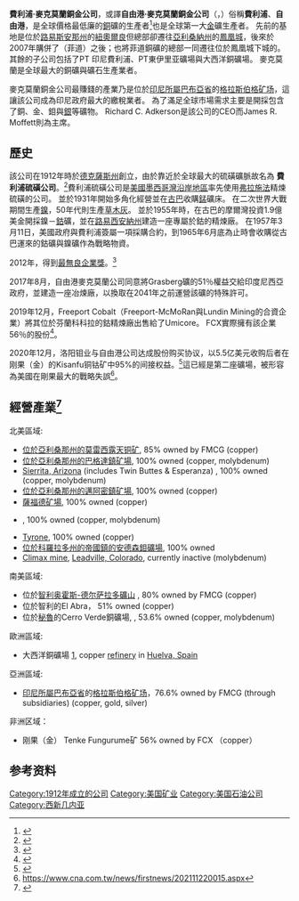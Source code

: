 {{Infobox company
| name             = 費利浦·麥克莫蘭銅金公司
| name_en          = Freeport-McMoRan Inc.
| logo             = File:Freeport McMoRan logo.svg
| type             = [[上市公司|上市公司]]
| traded_as        = {{NYSE|FCX}}<br />[[標普500指數|標普500指數]]成分
| industry         = [[金屬|金屬]]和[[採礦業|採礦業]]
| foundation       = {{start date|1912}}
| hq_location      = [[鳳凰城|鳳凰城]]{{tsl|en|Freeport-McMoRan Center|費利浦·麥克莫蘭中心}}
| founder          = 埃里克·皮爾森·斯文森（Eric Pierson Swenson）等
| key_people       = {{tsl|en|Gerald J. Ford|杰拉德·J·福特}}（[[董事長|董事長]]）<br />{{tsl|en|Richard Adkerson|理查德·阿德克森}}（[[總裁|總裁]]兼[[執行長|執行長]]）<br />{{tsl|en|Kathleen L. Quirk|凱瑟琳·L·奎克}}（[[首席財務官|首席財務官]]）
| area_served      = 全球
| products         = [[銅礦|銅礦]]<br />[[金礦|金礦]]<br />[[鉬|鉬礦]]
| revenue          = {{decrease}} [[美元|$]]141.98億（截至2020年12月31日的財政年度）<ref name=AnnualR2020>{{cite web|title=Freeport-McMoRan Inc. 2020 Annual Report |url=https://s22.q4cdn.com/529358580/files/doc_financials/annual/AR_2020.pdf |website=s22.q4cdn.com |accessdate=2021-11-05|date=2020-12-31}}</ref>
| operating_income = {{increase}} $24.37億（截至2020年12月31日的財政年度）<ref name=AnnualR2020 />
| net_income       = {{increase}} $5.99億美元（截至2020年12月31日的財政年度）<ref name=AnnualR2020 />
| assets           = {{increase}} $421.44億美元（截至2020年12月31日的財政年度）<ref name=AnnualR2020 />
| equity           = {{increase}} $186.68億美元（截至2020年12月31日的財政年度）<ref name=AnnualR2020 />
| num_employees    = 12,800（北美）<br />6,900（印尼）<br />6,500（南美）<br />1,300（歐洲和其他地區）<ref name="10-K"/>
| subsid           = PT 印尼費利浦（PT Freeport Indonesia）<br />PT東伊里亞礦場（PT Irja Eastern Minerals）<br />大西洋銅礦場（Atlantic Copper, S.A.）
| homepage         = {{URL|www.fcx.com}}
| footnotes        = <ref name=10-K>{{cite web | url=https://www.sec.gov/ix?doc=/Archives/edgar/data/831259/000083125920000004/a2019form10-k.htm | title=Freeport-McMoRan 2019 Form 10-K Annual Report|page=57]}}</ref>
}}
'''費利浦·麥克莫蘭銅金公司'''，或譯'''自由港·麥克莫蘭銅金公司'''（{{lang-en|Freeport-McMoRan, FMCG}}，{{nyse|FCX}}）俗稱'''費利浦'''、'''自由港'''，是全球價格最低廉的[[銅|銅]]礦的生產者<ref>{{Cite web |url=http://www.marketwatch.com/tools/quotes/profile.asp?symb=FCX |title=FCX profile |access-date=2011-03-03 |archive-date=2009-05-08 |archive-url=https://web.archive.org/web/20090508132947/http://www.marketwatch.com/tools/quotes/profile.asp?symb=FCX |dead-url=no }}</ref>也是全球第一大[[金|金]]礦生產者。 先前的基地是位於[[路易斯安那州|路易斯安那州]]的[[紐奧爾良|紐奧爾良]]但總部卻遷往[[亞利桑納州|亞利桑納州]]的[[鳳凰城|鳳凰城]]，後來於2007年購併了{{tsl|en|Phelps Dodge|菲爾普斯道奇銅礦公司}}（菲道）之後；也將菲道銅礦的總部一同遷往位於鳳凰城下城的{{tsl|en|Freeport-McMoRan Center|費利浦·麥克莫蘭中心}}。 其餘的子公司包括了PT 印尼費利浦、PT東伊里亚礦場與大西洋銅礦場。 麥克莫蘭是全球最大的銅礦與礦石生產業者。

麥克莫蘭銅金公司最賺錢的產業乃是位於[[巴布亞省|印尼所屬巴布亞省]]的[[格拉斯伯格矿场|格拉斯伯格矿场]]，這讓該公司成為印尼政府最大的繳稅業者。
為了滿足全球市場需求主要是開採包含了銅、金、鉬與[[銀|銀]]等礦物。 Richard C. Adkerson是該公司的CEO而James R. Moffett則為主席。

==歷史==
該公司在1912年時於[[德克薩斯州|德克薩斯州]]{{tsl|en|Freeport, Texas|自由港 (德克薩斯州)|自由港}}創立，由於靠近於全球最大的硫磺礦脈故名為 '''費利浦硫磺公司'''。<ref>{{Cite web |url=http://www.tshaonline.org/handbook/online/articles/hef03 |title=Freeport article, Handbook of Texas |accessdate=2016-03-24 |archive-date=2012-10-02 |archive-url=https://web.archive.org/web/20121002182517/http://www.tshaonline.org/handbook/online/articles/hef03 |dead-url=no }}</ref>費利浦硫磺公司是[[美國墨西哥灣沿岸地區|美國墨西哥灣沿岸地區]]率先使用[[弗拉施法|弗拉施法]]精煉硫磺的公司。 並於1931年開始多角化經營並在[[古巴|古巴]]收購[[錳|錳]]礦床。 在二次世界大戰期間生產[[鎳|鎳]]，50年代則生產[[草木灰|草木灰]]。 並於1955年時，在古巴的摩爾灣投資1.9億美金開採鎳－[[鈷|鈷]]礦，並在[[路易西安納州|路易西安納州]]建造一座專屬於鈷的精煉廠。 在1957年3月11日，美國政府與費利浦簽屬一項採購合約，到1965年6月底為止時會收購從古巴運來的鈷礦與鎳礦作為戰略物資。

2012年，得到[[最無良企業獎|最無良企業獎]]。<ref>{{Cite web |url=http://www.publiceye.ch/en/ranking/ |title=PUBLIC EYE RANKING 2012 |access-date=2012-12-27 |archive-date=2012-12-31 |archive-url=https://web.archive.org/web/20121231010706/http://www.publiceye.ch/en/ranking/ |dead-url=yes }}</ref>

2017年8月，自由港麥克莫蘭公司同意將Grasberg礦的51％權益交給印度尼西亞政府，並建造一座冶煉廠，以換取在2041年之前運營該礦的特殊許可。

2019年12月，Freeport Cobalt（Freeport-McMoRan與Lundin Mining的合資企業）將其位於芬蘭科科拉的鈷精煉廠出售給了Umicore。 FCX實際擁有該企業56％的股份<ref>{{cite web |url=https://www.mg21.com/fcx.html |title=全球最大铜矿钼矿生产商：自由港麦克莫兰Freeport-McMoRan(FCX) |publisher=美股之家 |date=2021-05-11 |access-date=2021-05-12 |archive-date=2021-05-13 |archive-url=https://web.archive.org/web/20210513091251/https://www.mg21.com/fcx.html |dead-url=no }}</ref>。

2020年12月，洛阳钼业与自由港公司达成股份购买协议，以5.5亿美元收购后者在刚果（金）的Kisanfu铜钴矿中95%的间接权益。<ref>{{Cite web|title=剥削、贪婪和手腕：中美钴矿争夺战（上）|url=https://cn.nytimes.com/world/20211122/china-congo-cobalt/|access-date=2021-11-27|date=2021-11-23|last=Searcey|first=Dionne|work=纽约时报中文网|language=zh-hans}}</ref>這已經是第二座礦場，被形容為美國在剛果最大的戰略失誤<ref>https://www.cna.com.tw/news/firstnews/202111220015.aspx</ref>。

==經營產業<ref>{{Cite web |url=http://www.fcx.com/ |title=Freeport-McMoRan Copper & Gold Inc. - corporate web site |accessdate=2011-03-20 |archive-date=2012-10-16 |archive-url=https://web.archive.org/web/20121016064650/http://www.fcx.com/metals/round.htm |dead-url=yes }}</ref>==

北美區域:
*[[莫倫西_(亞利桑那州)|位於亞利桑那州的莫雷西露天铜矿]], 85% owned by FMCG (copper)
*[[巴格達_(亞利桑那州)|位於亞利桑那州的巴格達鎮矿場]], 100% owned (copper, molybdenum)
*[[Sierrita,_Arizona|Sierrita, Arizona]] (includes Twin Buttes & Esperanza) , 100% owned (copper, molybdenum)
*[[迈阿密_(亚利桑那州)|位於亞利桑那州的邁阿密鎮矿場]], 100% owned (copper)
*[[薩福德_(亞利桑那州)|薩福德矿場]], 100% owned (copper)
*{{tsl|en|El Chino mine|聖麗塔礦山|位於新墨西哥的聖麗塔礦山}}, 100% owned (copper, molybdenum)
*[[Tyrone,_New_Mexico|Tyrone]], 100% owned (copper)
*[[恩派尔_(科罗拉多州)|位於科羅拉多州的帝國鎮的]][[Henderson_molybdenum_mine|安德森鉬礦場]],  100% owned
*[[Climax_mine|Climax mine]], [[Leadville,_Colorado|Leadville, Colorado]], currently inactive (molybdenum)

南美區域:
*位於[[智利|智利]][[奧霍斯-德爾薩拉多山|奥霍斯-德尔萨拉多礦山]] , 80% owned by FMCG (copper)
*位於智利的El Abra， 51% owned (copper)
*位於[[秘魯|秘魯]]的Cerro Verde銅礦場, ,  53.6% owned (copper, molybdenum)

歐洲區域:
*大西洋銅礦場 [https://web.archive.org/web/20110618072932/http://www.atlantic-copper.es/2006/index.php], copper [[refinery|refinery]] in [[Huelva,_Spain|Huelva, Spain]]

亞洲區域:
*[[巴布亞省|印尼所屬巴布亞省]]的[[格拉斯伯格矿场|格拉斯伯格矿场]]，76.6% owned by FMCG (through subsidiaries) (copper, gold, silver)

非洲区域：
*刚果（金） Tenke Fungurume矿 56% owned by FCX （copper）

==参考资料==
{{reflist|30em}}

[[Category:1912年成立的公司|Category:1912年成立的公司]]
[[Category:美国矿业|Category:美国矿业]]
[[Category:美国石油公司|Category:美国石油公司]]
[[Category:西新几内亚|Category:西新几内亚]]